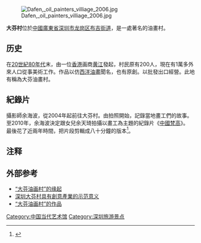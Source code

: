 [[File:Dafen,_oil_painters_villiage_2006.jpg|right]]

{{coord|22|36|34|N|114|08|14|E|region:CN-44_type:landmark_source:kolossus-dewiki|display=title}}
'''大芬村'''位於[[中國|中國]][[廣東省|廣東省]][[深圳市|深圳市]][[龙岗区|龙岗区]][[布吉街道|布吉街道]]，是一處著名的油畫村。

==历史==
在[[20世紀|20世紀]][[1980年代|80年代]]末，由一位[[香港|香港]]画商[[黄江|黄江]]發起，村民原有200人，現在有1萬多外來人口從事美術工作。作品以仿[[西洋|西洋]][[油畫|油畫]]聞名，也有原創。以批發出口經營。此地有稱為大芬油畫村。

==紀錄片==
攝影師余海波，從2004年起前往大芬村。由拍照開始，記錄當地畫工們的故事。至2010年，余海波決定跟女兒余天琦拍攝以畫工為主題的紀錄片《[[中國梵高|中國梵高]]》。
最後花了近兩年時間，把片段剪輯成八十分鐘的版本<ref>{{Cite web |url=https://bkb.mpweekly.com/cu0002/20180427-72841 |title=【走進大芬村】臨摹畫工感受梵高跌宕人生的光－《中國梵高》導演余海波 |access-date=2018-05-28 |archive-url=https://web.archive.org/web/20180528214813/https://bkb.mpweekly.com/cu0002/20180427-72841 |archive-date=2018-05-28 |dead-url=yes }}</ref>。

== 注释 ==
{{reflist}}

== 外部参考 ==
{{Commonscat|Dafen, Shenzhen}}
*[https://web.archive.org/web/20060418074208/http://www.dafen.net/bbs/dispbbs.asp?boardID=6&ID=6&page=1 “大芬油画村”的缘起] 
*[https://web.archive.org/web/20071105190921/http://www.dafen.net/bbs/dispbbs.asp?boardID=6&ID=1521&page=1 深圳大芬村具有創意產業的示范意义] 
*[https://web.archive.org/web/20060523064033/http://www.dafen.net/hua/dafen150.html “大芬油画村”的作品]

{{深圳}}
{{Scenery-stub}}
{{深圳小作品}}

[[Category:中国当代艺术馆|Category:中国当代艺术馆]]
[[Category:深圳旅游景点|Category:深圳旅游景点]]